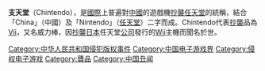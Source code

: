 {{Unreferenced|time=2012-09-27T11:14:03+00:00 }}

{{NoteTA
| G1 = Games
}}

'''支天堂'''（Chintendo），是[[國際|國際]]上普遍對[[中國|中國]]的遊戲機[[抄襲|抄襲]][[任天堂|任天堂]]的統稱，結合「China」（中國）及「Nintendo」（[[任天堂|任天堂]]）二字而成。Chintendo代表[[抄襲|抄襲]]品為[[Vii|Vii]]，又名威力棒，因[[抄襲|抄襲]][[日本|日本]]任天堂[[公司|公司]]發行的[[Wii|Wii]]主機而聞名於世。

[[Category:中华人民共和国侵犯版权事件|Category:中华人民共和国侵犯版权事件]]
[[Category:中国电子游戏界|Category:中国电子游戏界]]
[[Category:侵权电子游戏|Category:侵权电子游戏]]
[[Category:贗品|Category:贗品]]
[[Category:中国丑闻|Category:中国丑闻]]

{{videogame-culture-stub}}